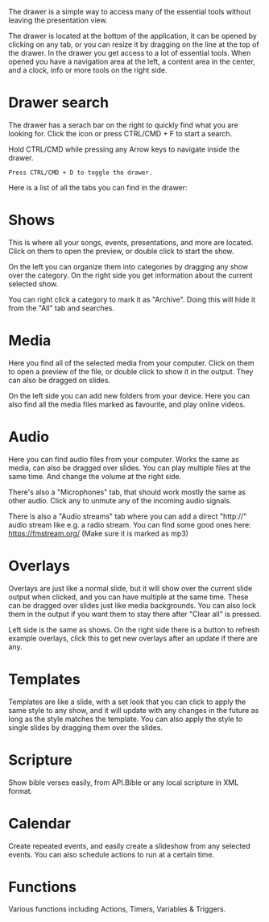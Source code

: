 The drawer is a simple way to access many of the essential tools without leaving the presentation view.

The drawer is located at the bottom of the application, it can be opened by clicking on any tab, or you can resize it by dragging on the line at the top of the drawer. In the drawer you get access to a lot of essential tools. When opened you have a navigation area at the left, a content area in the center, and a clock, info or more tools on the right side.

# Drawer search
The drawer has a serach bar on the right to quickly find what you are looking for. Click the icon or press CTRL/CMD + F to start a search.

<CardGroup cols="1">
  <Card title="TIP">
    Hold CTRL/CMD while pressing any Arrow keys to navigate inside the drawer.

    Press CTRL/CMD + D to toggle the drawer.
  </Card>
</CardGroup>

Here is a list of all the tabs you can find in the drawer:

# Shows
This is where all your songs, events, presentations, and more are located. Click on them to open the preview, or double click to start the show.

On the left you can organize them into categories by dragging any show over the category. On the right side you get information about the current selected show.

<CardGroup cols="1">
  <Card title="TIP">
    You can right click a category to mark it as "Archive". Doing this will hide it from the "All" tab and searches.
  </Card>
</CardGroup>

# Media
Here you find all of the selected media from your computer. Click on them to open a preview of the file, or double click to show it in the output. They can also be dragged on slides.

On the left side you can add new folders from your device. Here you can also find all the media files marked as favourite, and play online videos.

# Audio
Here you can find audio files from your computer. Works the same as media, can also be dragged over slides. You can play multiple files at the same time. And change the volume at the right side.

There's also a "Microphones" tab, that should work mostly the same as other audio. Click any to unmute any of the incoming audio signals.

There is also a "Audio streams" tab where you can add a direct "http://" audio stream like e.g. a radio stream. You can find some good ones here: https://fmstream.org/ (Make sure it is marked as mp3)

# Overlays
Overlays are just like a normal slide, but it will show over the current slide output when clicked, and you can have multiple at the same time. These can be dragged over slides just like media backgrounds. You can also lock them in the output if you want them to stay there after "Clear all" is pressed.

Left side is the same as shows. On the right side there is a button to refresh example overlays, click this to get new overlays after an update if there are any.

# Templates
Templates are like a slide, with a set look that you can click to apply the same style to any show, and it will update with any changes in the future as long as the style matches the template. You can also apply the style to single slides by dragging them over the slides.

# Scripture
Show bible verses easily, from API.Bible or any local scripture in XML format.

# Calendar
Create repeated events, and easily create a slideshow from any selected events. You can also schedule actions to run at a certain time.

# Functions
Various functions including Actions, Timers, Variables & Triggers.